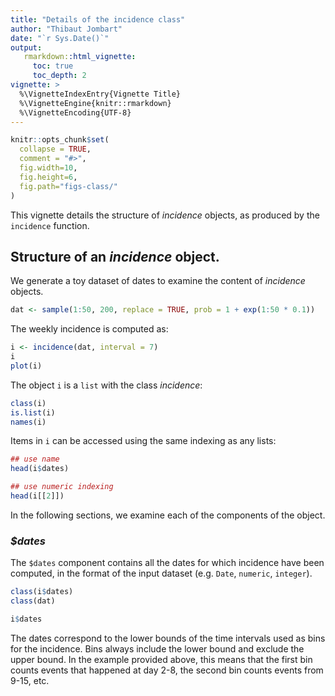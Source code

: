 ```yaml
---
title: "Details of the incidence class"
author: "Thibaut Jombart"
date: "`r Sys.Date()`"
output:
   rmarkdown::html_vignette:
     toc: true
     toc_depth: 2
vignette: >
  %\VignetteIndexEntry{Vignette Title}
  %\VignetteEngine{knitr::rmarkdown}
  %\VignetteEncoding{UTF-8}
---
```





```r
knitr::opts_chunk$set(
  collapse = TRUE,
  comment = "#>", 
  fig.width=10, 
  fig.height=6, 
  fig.path="figs-class/"
)
```



This vignette details the structure of *incidence* objects, as produced by the `incidence` function.

## Structure of an *incidence* object.

We generate a toy dataset of dates to examine the content of *incidence* objects.
```r
dat <- sample(1:50, 200, replace = TRUE, prob = 1 + exp(1:50 * 0.1))
```

The weekly incidence is computed as:
```r
i <- incidence(dat, interval = 7)
i
plot(i)
```

The object `i` is a `list` with the class *incidence*:

```r
class(i)
is.list(i)
names(i)
```

Items in `i` can be accessed using the same indexing as any lists:
```r
## use name
head(i$dates)

## use numeric indexing
head(i[[2]])
```

In the following sections, we examine each of the components of the object.


### *$dates*

The `$dates` component contains all the dates for which incidence have been computed, in the format of the input dataset (e.g. `Date`, `numeric`, `integer`).

```r
class(i$dates)
class(dat)

i$dates
```

The dates correspond to the lower bounds of the time intervals used as bins for the incidence. Bins always include the lower bound and exclude the upper bound. In the example provided above, this means that the first bin counts events that happened at day 2-8, the second bin counts events from 9-15, etc.

